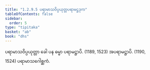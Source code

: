 ```yaml
---
title: "1.2.9.5 ပရာမာသဝိပ္ပယုတ္တပရာမဋ္ဌဒုက"
tableOfContents: false
sidebar:
  order: 5
type: "tipitaka"
basket: "ab"
book: "dhs"
---
```



<DynamicBreadcrumb />

<Division number="76" book="dhs" e="ch" v="29" p="11">

<Paragraph number="183" book="dhs">
ပရာမာသဝိပ္ပယုတ္တာ ခေါ ပန ဓမ္မာ ပရာမဋ္ဌာပိ. (<Emphasis>1189, 1523</Emphasis>)
</Paragraph>

<Paragraph number="184" book="dhs">
အပရာမဋ္ဌာပိ. (<Emphasis>1190, 1524</Emphasis>)

</Paragraph>
</Division>

<Paragraph number="185" type="center" book="dhs">
ပရာမာသဂေါစ္ဆကံ.
</Paragraph>